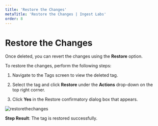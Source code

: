 ---
title: 'Restore the Changes'
metaTitle: 'Restore the Changes | Ingest Labs'
order: 8
---

# Restore the Changes

Once deleted, you can revert the changes using the **Restore** option.

To restore the changes, perform the following steps:

1. Navigate to the Tags screen to view the deleted tag.

2. Select the tag and click **Restore** under the **Actions** drop-down on the top right corner.

3. Click **Yes** in the Restore confirmatory dialog box that appears.

![restorethechanges](/images/tagsimages/restoretag.png)

**Step Result**: The tag is restored successfully.
